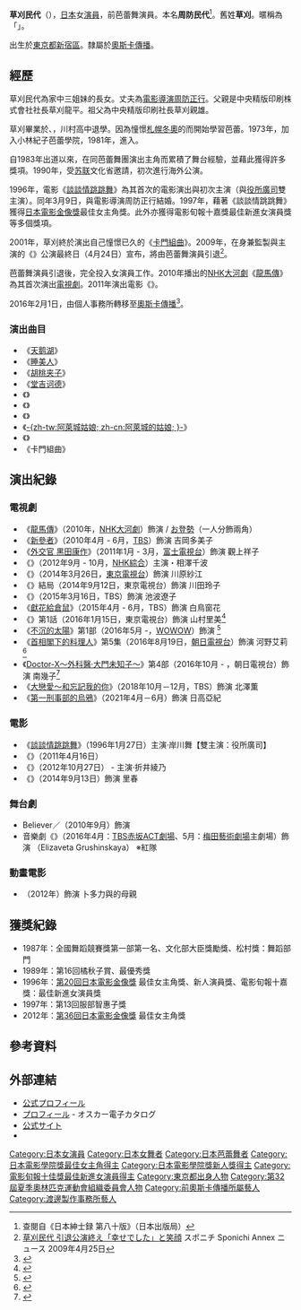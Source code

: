 {{noteTA
|G1=JP Show
}}
{{Infobox person
| 姓名    = 草刈民代
| 圖像    = 
| 圖像替代 = 
| 圖像說明 = 
| native_name        = 草刈 民代
| native_name_lang   = ja
| 本名    = 周防民代<br />（舊姓：草刈）
| 出生名  = 
| 出生日期 = {{bda|1965|5|10}}<!-- {{birth date and age|YYYY|MM|DD}}（在世）或{{Birth date|YYYY|MM|DD}}（逝世） -->
| 出生地點 = [[日本|日本]][[東京都|東京都]][[新宿區|新宿區]]
| 逝世日期 = <!-- {{Death date and age|YYYY|MM|DD|YYYY|MM|DD}}（死亡在前，出生在後） -->
| 逝世地點 = 
| 國籍    = [[日本|日本]]
| 別名    = 
| 職業    = 演員、前芭蕾演員
| 活躍時期 = 1973年至今
| 知名原因 = 
| 知名作品 = 
| 配偶    = {{marriage|[[周防正行|周防正行]]|March 9, 1996}}
| 獲獎    = {{Awards|award=[[日本電影金像獎|日本電影金像獎]] |year=1996年 |title=《[[談談情跳跳舞|談談情跳跳舞]]》 |role=岸川舞 |name=[[日本電影金像獎最佳女主角獎|最佳女主角獎]] }}{{Awards|award=日本電影金像獎 |year=2012年 |title=《{{tsl|ja|終の信託|臨終信託}}》 |role=折井綾乃 |name=[[日本電影金像獎最佳女配角獎|最佳女配角獎]] }}{{Awards|award=日本電影金像獎 |year=1996年 |title=《談談情跳跳舞》 |role=岸川舞 |name=[[日本電影金像獎新人演員獎|新人演員獎]] }}
| 網站   = {{url|www.suoz.com}}
}}
{{japanese
|japanese=草刈 民代
|kana=くさかり たみよ
|romaji=Kusakari Tamiyo
}}

'''草刈民代'''（{{bd|1965年|5月10日}}），[[日本|日本]]女[[演員|演員]]，前芭蕾舞演員。本名'''周防民代'''<ref name="real name">查閱自《日本紳士録 第八十版》（日本{{tsl|ja|交詢社}}出版局）</ref>。舊姓'''草刈'''。暱稱為「{{lang|ja|たみちゃん}}」。

出生於[[東京都|東京都]][[新宿區|新宿區]]。隸屬於[[奧斯卡傳播|奧斯卡傳播]]。

== 經歷 ==

草刈民代為家中三姐妹的長女。丈夫為[[電影導演|電影導演]][[周防正行|周防正行]]。父親是中央精版印刷株式會社社長草刈龍平。祖父為中央精版印刷社長草刈親雄。

草刈畢業於{{tsl|ja|川村小学校 (東京都)|川村小學}}、{{tsl|ja|川村中学校・高等学校|川村中學}}，川村高中退學。因為憧憬[[1972年冬季奥林匹克运动会|札幌冬奧]]的{{tsl|en|Janet Lynn|珍妮特·林恩}}而開始學習芭蕾。1973年，加入小林紀子芭蕾學院，1981年，進入{{tsl|ja|牧阿佐美バレヱ団|牧阿佐美芭蕾舞團}}。

自1983年出道以來，在同芭蕾舞團演出主角而累積了舞台經驗，並藉此獲得許多獎項。1990年，受[[苏联|苏联]]文化省邀請，初次進行海外公演。

1996年，電影《[[談談情跳跳舞|談談情跳跳舞]]》為其首次的電影演出與初次主演（與[[役所廣司|役所廣司]]雙主演）。同年3月9日，與電影導演周防正行結婚。1997年，藉著《談談情跳跳舞》獲得[[日本電影金像獎|日本電影金像獎]]最佳女主角獎。此外亦獲得電影旬報十嘉獎最佳新進女演員獎等多個獎項。

2001年，草刈終於演出自己憧憬已久的《[[卡门|卡門組曲]]》。2009年，在身兼監製與主演的《{{lang|ja|エスプリ〜{{tsl|ja|ローラン・プティ}}の世界〜}}》公演最終日（4月24日）宣布，將由芭蕾舞演員引退<ref>[http://www.sponichi.co.jp/entertainment/news/2009/04/25/kiji/K20090425Z00002010.html 草刈民代 引退公演終え「幸せでした」と笑顔] {{Wayback|url=http://www.sponichi.co.jp/entertainment/news/2009/04/25/kiji/K20090425Z00002010.html |date=20190608232504 }} スポニチ Sponichi Annex ニュース 2009年4月25日</ref>。

芭蕾舞演員引退後，完全投入女演員工作。2010年播出的[[日本放送協會|NHK]][[大河劇|大河劇]]《[[龍馬傳|龍馬傳]]》為其首次演出[[日本電視劇|電視劇]]。2011年演出電影《{{lang|ja|{{tsl|ja|ダンシング・チャップリン}}}}》。

2016年2月1日，由個人事務所轉移至[[奧斯卡傳播|奧斯卡傳播]]<ref>{{cite web|url=http://www.oscarpro.co.jp/#/news/entry/81523|title=草刈民代 2月1日付でオスカープロモーションに所属|publisher=オスカープロモーション|date=2016-02-01|accessdate=2016-02-02|archive-date=2019-06-18|archive-url=https://web.archive.org/web/20190618090236/https://www.oscarpro.co.jp/#/news/entry/81523|dead-url=no}}</ref>。

=== 演出曲目 ===
* 《[[天鹅湖|天鹅湖]]》
* 《[[睡美人_(芭蕾舞劇)|睡美人]]》
* 《[[胡桃夹子|胡桃夹子]]》
* 《[[堂吉诃德|堂吉诃德]]》
* 《{{tsl|ja|ライモンダ|雷蒙達}}》
* 《{{tsl|ja|セレナーデ (バレエ)|小夜曲 (芭蕾舞劇)|小夜曲}}》
* 《{{tsl|ja|ミューズを率いるアポロ|缪斯的指挥者阿波罗|阿波羅}}》
* 《[[阿莱城的姑娘|-{zh-tw:阿萊城姑娘; zh-cn:阿萊城的姑娘; }-]]》
* 《{{tsl|ja|若者と死|青年與死亡}}》
* 《卡門組曲》

== 演出紀錄 ==
=== 電視劇 ===
* 《[[龍馬傳|龍馬傳]]》（2010年，[[大河劇|NHK大河劇]]）飾演 {{tsl|ja|坂本幸}} / [[お登勢|お登勢]]（一人分飾兩角）
* 《[[新參者#電視劇|新參者]]》（2010年4月 - 6月，[[TBS電視台|TBS]]）飾演 吉岡多美子
* 《[[外交官_黑田康作|外交官 黑田康作]]》（2011年1月 - 3月，[[富士電視台|富士電視台]]）飾演 觀上祥子
* 《{{tsl|ja|眠れる森の熟女}}》（2012年9月 - 10月，[[NHK綜合頻道|NHK綜合]]）主演・相澤千波
* 《{{tsl|ja|刑事 蛇に横切られる#テレビ東京版（2014年）|刑事 蛇に横切られる|刑事}}》（2014年3月26日，[[東京電視台|東京電視台]]）飾演 川原紗江
* 《{{tsl|ja|ラスト・ドクター〜監察医アキタの検死報告〜|Last Doctor～法醫秋田的驗屍報告～}}》結局（2014年9月12日，東京電視台）飾演 川田玲子
* 《{{tsl|ja|告発弁護士シリーズ#TBS・柄本明版|新 法廷荒らし 猪狩文助〜終の棲家〜}}》（2015年3月16日，TBS）飾演 池波遼子
* 《[[獻給阿爾吉儂的花束_(2015年電視劇)|獻花給倉鼠]]》（2015年4月 - 6月，TBS）飾演 白鳥窗花
* 《{{tsl|ja|東京センチメンタル|東京傷情故事}}》第1話（2016年1月15日，東京電視台）飾演 山村里美<ref>{{Cite news|url=http://www.cinemacafe.net/article/2015/12/17/36499.html|title=小栗旬、吉田鋼太郎に恋のアドバイス!? 「東京センチメンタル」初回マドンナも発表|publisher=シネマカフェ|date=2015-12-17|accessdate=2015-12-18|archive-date=2018-09-04|archive-url=https://web.archive.org/web/20180904052520/https://www.cinemacafe.net/article/2015/12/17/36499.html|dead-url=no}}</ref>
* 《[[不沉的太陽#電視劇|不沉的太陽]]》第1部（2016年5月 -，[[WOWOW|WOWOW]]）飾演 {{lang|ja|耀子・ヒギンズ}}<ref>{{Cite news |url= http://www.cinemacafe.net/article/2016/02/13/37830.html |title= 檀れい＆小泉孝太郎ら追加キャストが決定！ 上川隆也主演「沈まぬ太陽」 |newspaper= シネマカフェ |publisher= 株式会社イード |date= 2016-02-13 |accessdate= 2016-03-11 |archive-date= 2020-12-01 |archive-url= https://web.archive.org/web/20201201181003/https://www.cinemacafe.net/article/2016/02/13/37830.html |dead-url= no }}</ref>
* 《[[首相閣下的料理人#電視劇|首相閣下的料理人]]》第5集（2016年8月19日，[[朝日電視台|朝日電視台]]）飾演 河野艾莉<ref>{{Cite news|url=http://www.oricon.co.jp/news/2076757/full/|title=『グ・ラ・メ!』阿藤総理に愛人スキャンダル 料理で救える?|publisher=ORICON STYLE|date=2016-08-13|accessdate=2016-08-15|archive-date=2020-10-29|archive-url=https://web.archive.org/web/20201029180902/https://www.oricon.co.jp/news/2076757/full/|dead-url=no}}</ref>
* 《[[Doctor-X～外科醫·大門未知子～|Doctor-X～外科醫·大門未知子～]]》第4部（2016年10月 - ，朝日電視台）飾演 南幾子<ref>{{cite news|url=http://www.oricon.co.jp/news/2077704/full/|title=『ドクターX』“失敗しない新布陣”発表 生瀬、吉田、滝藤、草刈が出演|newspaper=ORICON STYLE|date=2016-09-01|accessdate=2016-09-01|archive-date=2020-10-23|archive-url=https://web.archive.org/web/20201023034232/https://www.oricon.co.jp/news/2077704/full/|dead-url=no}}</ref>
* 《[[大戀愛～和忘記我的你|大戀愛～和忘記我的你]]》（2018年10月－12月，TBS）飾演 北澤薫
* 《[[第一刑事部的烏鴉#電視劇|第一刑事部的烏鴉]]》（2021年4月－6月）飾演 日高亞紀

=== 電影 ===
* 《[[談談情跳跳舞|談談情跳跳舞]]》（1996年1月27日）主演·岸川舞【雙主演：役所廣司】
* 《{{tsl|ja|ダンシング・チャップリン}}》（2011年4月16日）
* 《{{tsl|ja|終の信託#映画|臨終信託}}》（2012年10月27日） - 主演·折井綾乃
* 《{{tsl|ja|舞妓はレディ|窈窕舞妓}}》（2014年9月13日）飾演 里春

=== 舞台劇 ===
* Believer／{{lang|ja|ビリーバー}}（2010年9月）飾演 {{lang|ja|モーリン}}
* 音樂劇《{{tsl|ja|グランドホテル (ミュージカル)|大飯店 (音樂劇)|Grand Hotel}}》（2016年4月：[[TBS赤坂ACT劇場|TBS赤坂ACT劇場]]、5月：[[梅田藝術劇場|梅田藝術劇場]]主劇場）飾演 {{lang|ja|エリザベータ・グルシンツカヤ}}（Elizaveta Grushinskaya） ※紅隊

=== 動畫電影 ===
* {{tsl|ja|グスコーブドリの伝記#2012年映画|卜多力的一生}}（2012年）飾演 卜多力與{{lang|ja|ネリ}}的母親
<!--
== 書籍 ==
=== 著書 ===
* 全身「からだ革命」（2006年2月28日、[[講談社|講談社]]）ISBN 4-06-213347-4
* バレエ漬け（2006年3月20日、[[幻冬舎|幻冬舎]]）ISBN 4-344-01142-2
* バレエ漬け(幻冬舎文庫)（2009年4月、幻冬舎）ISBN 978-4344412880

=== 写真集 ===
* BALLERINE(バレリーヌ)（2010年4月21日、[[幻冬舎|幻冬舎]]、撮影：渞忠之、瀬戸秀美）ISBN 978-4344017948
* INTRINSIC(ワニプラス)（2012年11月7日、[[ワニブックス|ワニブックス]]、撮影：[[下村一喜|下村一喜]]）ISBN 978-4847045004 

=== 関連書籍 ===
* バレリーナを生きる 草刈民代のすべて（1998年2月25日、新書館、編集：ダンスマガジン）ISBN 4-403-32005-8
* プリマエクササイズ（1996年7月1日、広美出版事業部、編纂：造事務所）ISBN 978-4877470005

== DVD ==
* {{lang|ja|草刈メソッド}}（2010年7月7日，[[Magazine_House|Magazine House]]） - 有解說BOOK
* [[SKE48|SKE48]]「[[接吻可是左撇子|-{zh-tw:即使接吻也是左撇子;zh-hk:接吻可是左撇子;zh-cn:即使接吻也是左撇子;}-]] TYPE-C」（2012年9月19日，[[avex_trax|avex trax]]） - DVD特典影片中收錄其與[[須田亞香里|須田亞香里]]的對話
-->

== 獲獎紀錄 ==
* 1987年：全國舞蹈競賽獎第一部第一名、文化部大臣獎勵獎、松村獎：舞蹈部門
* 1989年：第16回橘秋子賞、最優秀獎
* 1996年：[[第20回日本電影金像獎|第20回日本電影金像獎]] 最佳女主角獎、新人演員獎、電影旬報十嘉獎：最佳新進女演員獎
* 1997年：第13回服部智惠子獎
* 2012年：[[第36回日本電影金像獎|第36回日本電影金像獎]] 最佳女主角獎

== 參考資料 ==
{{reflist|2}}

== 外部連結 ==
* [http://www.oscarpro.co.jp/#/profile/entry/81508 公式プロフィール] {{Wayback|url=http://www.oscarpro.co.jp/#/profile/entry/81508 |date=20190618090236 }}
* [http://catalog.oscarpro.co.jp/PcSearch/talent_detail/Talent/talent_search_result_list/2630/ プロフィール] {{Webarchive|url=https://archive.today/20180801025232/http://catalog.oscarpro.co.jp/PcSearch/talent_detail/Talent/talent_search_result_list/2630/ |date=2018-08-01 }} - オスカー電子カタログ
* [http://www.suoz.com/ 公式サイト] {{Wayback|url=http://www.suoz.com/ |date=20190526055432 }}
* {{instagram|tamiyo_kusakari_official}}

{{日本電影金像獎最佳女主角}}
{{日本電影金像獎新人獎}}
{{電影旬報十佳獎最佳新進女演員}}

{{DEFAULTSORT:Kusakari, Tamiyo}}
[[Category:日本女演員|Category:日本女演員]]
[[Category:日本女舞者|Category:日本女舞者]]
[[Category:日本芭蕾舞者|Category:日本芭蕾舞者]]
[[Category:日本電影學院獎最佳女主角得主|Category:日本電影學院獎最佳女主角得主]]
[[Category:日本電影學院獎新人獎得主|Category:日本電影學院獎新人獎得主]]
[[Category:電影旬報十佳獎最佳新進女演員得主|Category:電影旬報十佳獎最佳新進女演員得主]]
[[Category:東京都出身人物|Category:東京都出身人物]]
[[Category:第32屆夏季奧林匹克運動會組織委員會人物|Category:第32屆夏季奧林匹克運動會組織委員會人物]]
[[Category:前奧斯卡傳播所屬藝人|Category:前奧斯卡傳播所屬藝人]]
[[Category:渡邊製作事務所藝人|Category:渡邊製作事務所藝人]]